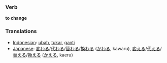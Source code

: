 === Verb ===

'''to change'''

=== Translations ===
*[[Indonesian]]: [[ubah]], [[tukar]], [[ganti]]
*[[Japanese]]: [[変わる]]/[[代わる]]/[[替わる]]/[[換わる]] ([[かわる]], kawaru), [[変える]]/[[代える]]/[[替える]]/[[換える]] ([[かえる]], kaeru)